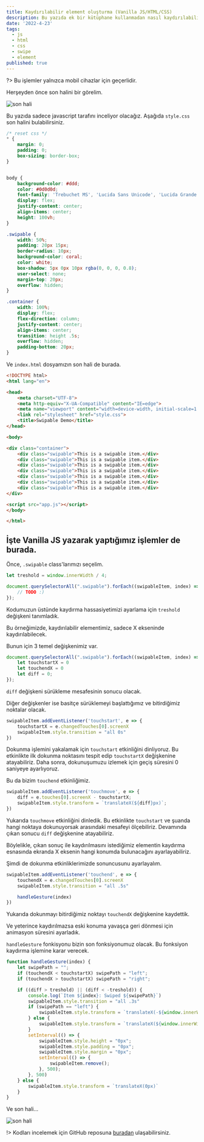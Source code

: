 ```yaml
---
title: Kaydırılabilir element oluşturma (Vanilla JS/HTML/CSS)
description: Bu yazıda ek bir kütüphane kullanmadan nasıl kaydırılabilir element oluşturacağımıza bakacağız.
date: '2022-4-23'
tags:
  - js
  - html
  - css
  - swipe
  - element
published: true
---
```


?> Bu işlemler yalnızca mobil cihazlar için geçerlidir.

Herşeyden önce son halini bir görelim.

![son hali](./assets/img/swipable-element-1.gif)

Bu yazıda sadece javascript tarafını inceliyor olacağız. Aşağıda `style.css` son halini bulabilirsiniz.

```css
/* reset css */
* {
    margin: 0;
    padding: 0;
    box-sizing: border-box;
}


body {
    background-color: #ddd;
    color: #0d0d0d;
    font-family: 'Trebuchet MS', 'Lucida Sans Unicode', 'Lucida Grande', 'Lucida Sans', Arial, sans-serif;
    display: flex;
    justify-content: center;
    align-items: center;
    height: 100vh;
}

.swipable {
    width: 50%;
    padding: 20px 15px;
    border-radius: 10px;
    background-color: coral;
    color: white;
    box-shadow: 5px 0px 10px rgba(0, 0, 0, 0.8);
    user-select: none;
    margin-top: 20px;
    overflow: hidden;
}

.container {
    width: 100%;
    display: flex;
    flex-direction: column;
    justify-content: center;
    align-items: center;
    transition: height .5s;
    overflow: hidden;
    padding-bottom: 20px;
}
```

Ve `index.html` dosyamızın son hali de burada.

```html
<!DOCTYPE html>
<html lang="en">

<head>
    <meta charset="UTF-8">
    <meta http-equiv="X-UA-Compatible" content="IE=edge">
    <meta name="viewport" content="width=device-width, initial-scale=1.0">
    <link rel="stylesheet" href="style.css">
    <title>Swipable Demo</title>
</head>

<body>

<div class="container">
    <div class="swipable">This is a swipable item.</div>
    <div class="swipable">This is a swipable item.</div>
    <div class="swipable">This is a swipable item.</div>
    <div class="swipable">This is a swipable item.</div>
    <div class="swipable">This is a swipable item.</div>
    <div class="swipable">This is a swipable item.</div>
    <div class="swipable">This is a swipable item.</div>
</div>

<script src="app.js"></script>
</body>

</html>
```

## İşte Vanilla JS yazarak yaptığımız işlemler de burada.

Önce, `.swipable` class'larımızı seçelim.

```js
let treshold = window.innerWidth / 4;

document.querySelectorAll(".swipable").forEach((swipableItem, index) => {
    // TODO :)
});
```

Kodumuzun üstünde kaydırma hassasiyetimizi ayarlama için `treshold` değişkeni tanımladık.

Bu örneğimizde, kaydırılabilir elementimiz, sadece X ekseninde kaydırılabilecek.

Bunun için 3 temel değişkenimiz var.

```js
document.querySelectorAll(".swipable").forEach((swipableItem, index) => {
    let touchstartX = 0
    let touchendX = 0
    let diff = 0;
});
```

`diff` değişkeni sürükleme mesafesinin sonucu olacak.

Diğer değişkenler ise basitçe sürüklemeyi başlattığımız ve bitirdiğimiz noktalar olacak.

```js
swipableItem.addEventListener('touchstart', e => {
    touchstartX = e.changedTouches[0].screenX
    swipableItem.style.transition = "all 0s"
})
```

Dokunma işlemini yakalamak için `touchstart` etkinliğini dinliyoruz. Bu etkinlikte ilk dokunma noktasını tespit
edip `touchstartX` değişkenine atayabiliriz. Daha sonra, dokunuşumuzu izlemek için geçiş süresini 0 saniyeye
ayarlıyoruz.

Bu da bizim `touchend` etkinliğimiz.

```js
swipableItem.addEventListener('touchmove', e => {
    diff = e.touches[0].screenX - touchstartX;
    swipableItem.style.transform = `translateX(${diff}px)`;
})
```

Yukarıda `touchmove` etkinliğini dinledik. Bu etkinlikte `touchstart` ve şuanda hangi noktaya dokunuyorsak arasındaki
mesafeyi ölçebiliriz. Devamında çıkan sonucu `diff` değişkenine atayabiliriz.

Böylelikle, çıkan sonuç ile kaydırılmasını istediğimiz elementin kaydırma esnasında ekranda X eksenin hangi konumda
bulunacağını ayarlayabiliriz.

Şimdi de dokunma etkinliklerimizde sonuncusunu ayarlayalım.

```js
swipableItem.addEventListener('touchend', e => {
    touchendX = e.changedTouches[0].screenX
    swipableItem.style.transition = "all .5s"

    handleGesture(index)
})
```

Yukarıda dokunmayı bitirdiğimiz noktayı `touchendX` değişkenine kaydettik.

Ve yeterince kaydırılmazsa eski konuma yavaşça geri dönmesi için animasyon süresini ayarladık.

`handleGesture` fonkisyonu bizin son fonksiyonumuz olacak. Bu fonksiyon kaydırma işlemine karar verecek.

```js
function handleGesture(index) {
    let swipePath = "";
    if (touchendX < touchstartX) swipePath = "left";
    if (touchendX > touchstartX) swipePath = "right";

    if ((diff > treshold) || (diff < -treshold)) {
        console.log(`Item ${index}: Swiped ${swipePath}`)
        swipableItem.style.transition = "all .3s"
        if (swipePath == "left") {
            swipableItem.style.transform = `translateX(-${window.innerWidth}px)`
        } else {
            swipableItem.style.transform = `translateX(${window.innerWidth}px)`
        }
        setInterval(() => {
            swipableItem.style.height = "0px";
            swipableItem.style.padding = "0px";
            swipableItem.style.margin = "0px";
            setInterval(() => {
                swipableItem.remove();
            }, 500);
        }, 500)
    } else {
        swipableItem.style.transform = `translateX(0px)`
    }
}
```

Ve son hali...

![son hali](./assets/img/swipable-element-1.gif)

!> Kodları incelemek için GitHub reposuna [buradan](https://github.com/ksckaan1/dom-swipable-item)
ulaşabilirsiniz.